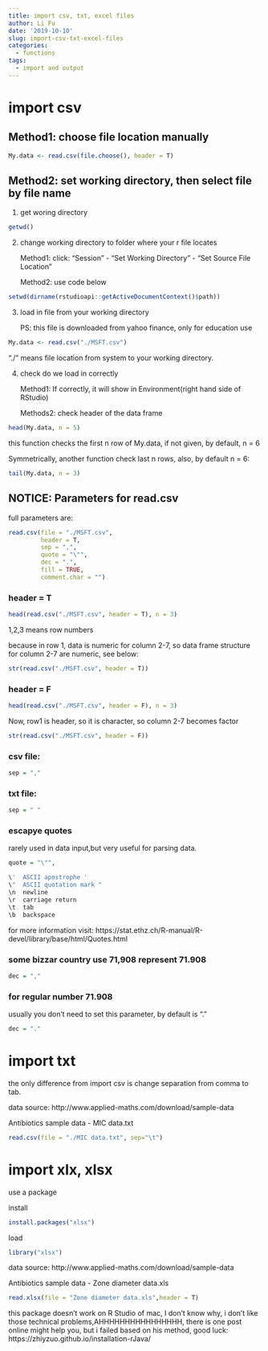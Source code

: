 ```yaml
---
title: import csv, txt, excel files
author: Li Fu
date: '2019-10-10'
slug: import-csv-txt-excel-files
categories:
  - functions
tags:
  - import and output
---
```


# import csv
## Method1: choose file location manually 
```r
My.data <- read.csv(file.choose(), header = T)
```



## Method2: set working directory, then select file by file name
1. get woring directory
```r
getwd()
```

2. change working directory to folder where your r file locates
<p> Method1: click: "Session" - "Set Working Directory" - "Set Source File Location"</p>
<p> Method2: use code below </p>

```r
setwd(dirname(rstudioapi::getActiveDocumentContext()$path))
```

3. load in file from your working directory
<p>PS: this file is downloaded from yahoo finance, only for education use</p>
```r
My.data <- read.csv("./MSFT.csv")
```
"./" means file location from system to your working directory.

4. check do we load in correctly 
<p>Method1: If correctly, it will show in Environment(right hand side of RStudio)</p>
<p>Methods2: check header of the data frame</p>
```r
head(My.data, n = 5)
```

this function checks the first n row of My.data, if not given, by default, n = 6

Symmetrically, another function check last n rows, also, by default n = 6:
```r
tail(My.data, n = 3)
```

## NOTICE: Parameters for read.csv
full parameters are: 
```r
read.csv(file = "./MSFT.csv",
         header = T,
         sep = ",",
         quote = "\"",
         dec = ".",
         fill = TRUE,
         comment.char = "")
```

### header = T 
```r
head(read.csv("./MSFT.csv", header = T), n = 3)
```
<p>1,2,3 means row numbers</p>

<p>because in row 1, data is numeric for column 2-7, so data frame structure for column 2-7 are numeric, see below: </p>

```r
str(read.csv("./MSFT.csv", header = T))
```

### header = F
```r
head(read.csv("./MSFT.csv", header = F), n = 3)
```

<p> Now, row1 is header, so it is character, so column 2-7 becomes factor </p>

```r
str(read.csv("./MSFT.csv", header = F))
```

### csv file:
```r
sep = ","
```

### txt file:
```r
sep = " "
```

### escapye quotes
<p>rarely used in data input,but very useful for parsing data. </p>
```r
quote = "\"",

\'	ASCII apostrophe '
\"	ASCII quotation mark "
\n	newline
\r	carriage return
\t	tab
\b	backspace

```
<p> for more information visit:  https://stat.ethz.ch/R-manual/R-devel/library/base/html/Quotes.html


### some bizzar country use 71,908 represent 71.908
```r
dec = ","
```

### for regular number 71.908
usually you don't need to set this parameter, by default is "."
```r
dec = "."
```

# import txt
the only difference from import csv is change separation from comma to tab.

<p> data source: http://www.applied-maths.com/download/sample-data</p>
Antibiotics sample data - MIC data.txt
```r
read.csv(file = "./MIC data.txt", sep="\t")
```


# import xlx, xlsx
use a package 

<p>install</p>
```r
install.packages("xlsx")
```

 load 
```r
library("xlsx")
```

<p> data source: http://www.applied-maths.com/download/sample-data</p>
Antibiotics sample data - Zone diameter data.xls

```r
read.xlsx(file = "Zone diameter data.xls",header = T)
```

this package doesn't work on R Studio of mac, I don't know why, i don't like those technical problems,AHHHHHHHHHHHHHHHH, there is one post online might help you, but i failed based on his method, good luck:
https://zhiyzuo.github.io/installation-rJava/